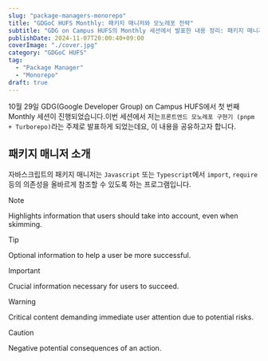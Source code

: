 ```yaml
---
slug: "package-managers-monorepo"
title: "GDGoC HUFS Monthly: 패키지 매니저와 모노레포 전략"
subtitle: "GDG on Campus HUFS의 Monthly 세션에서 발표한 내용 정리: 패키지 매니저 소개와 레포전략의 적절한 시점과 그 장점"
publishDate: 2024-11-07T20:00:40+09:00
coverImage: "./cover.jpg"
category: "GDGoC HUFS"
tag:
  - "Package Manager"
  - "Monorepo"
draft: true
---
```

10월 29일 GDG(Google Developer Group) on Campus HUFS에서 첫 번째 Monthly 세션이 진행되었습니다.이번 세션에서 저는`프론트엔드 모노레포 구현기 (pnpm + Turborepo)`라는 주제로 발표하게 되었는데요, 이 내용을 공유하고자 합니다.

## 패키지 매니저 소개
자바스크립트의 패키지 매니저는 `Javascript` 또는 `Typescript`에서 `import`, `require` 등의 의존성을 올바르게 참조할 수 있도록 하는 프로그램입니다.

> [!NOTE]
> Highlights information that users should take into account, even when skimming.

> [!TIP]
> Optional information to help a user be more successful.

> [!IMPORTANT]
> Crucial information necessary for users to succeed.

> [!WARNING]
> Critical content demanding immediate user attention due to potential risks.

> [!CAUTION]
> Negative potential consequences of an action.
